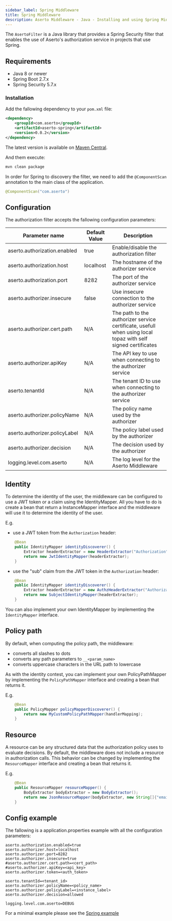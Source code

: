 ```yaml
---
sidebar_label: Spring Middleware
title: Spring Middleware
description: Aserto Middleware - Java - Installing and using Spring Middleware
---
```


The `AsertoFilter` is a Java library that provides a Spring Security filter that enables the use of Aserto's authorization service in projects that use Spring.

## Requirements
- Java 8  or newer
- Spring Boot 2.7.x
- Spring Security 5.7.x

### Installation
Add the fallowing dependency to your `pom.xml` file:

```xml
<dependency>
    <groupId>com.aserto</groupId>
    <artifactId>aserto-spring</artifactId>
    <version>0.0.2</version>
</dependency>
```

The latest version is available on [Maven Central](https://search.maven.org/artifact/com.aserto/aserto-spring).

And them execute:
```bash
mvn clean package
```

In order for Spring to discovery the filter, we need to add the `@ComponentScan` annotation to the main class of the application.
```java
@ComponentScan("com.aserto")
```

## Configuration

The authorization filter accepts the fallowing configuration parameters:

| Parameter name | Default Value | Description |
| -------------- | ------------- | ----------- |
| aserto.authorization.enabled | true | Enable/disable the authorization filter |
| aserto.authorization.host | localhost | The hostname of the authorizer service |
| aserto.authorization.port | 8282 | The port of the authorizer service |
| aserto.authorizer.insecure | false | Use insecure connection to the authorizer service |
| aserto.authorizer.cert.path | N/A | The path to the authorizer service certificate, usefull when using local topaz with self signed certificates |
| aserto.authorizer.apiKey | N/A | The API key to use when connecting to the authorizer service |
| aserto.tenantId | N/A | The tenant ID to use when connecting to the authorizer service |
| aserto.authorizer.policyName | N/A | The policy name used by the authorizer |
| aserto.authorizer.policyLabel | N/A | The policy label used by the authorizer |
| aserto.authorizer.decision | N/A | The decision used by the authorizer |
| logging.level.com.aserto | N/A | The log level for the Aserto Middleware |


## Identity
To determine the identity of the user, the middleware can be configured to use a JWT token or a claim using the IdentityMapper.
All you have to do is create a bean that return a InstanceMapper interface and the middleware will use it to determine the identity of the user.

E.g.
- use a JWT token from the `Authorization` header:
```java
    @Bean
    public IdentityMapper identityDiscoverer() {
        Extractor headerExtractor = new HeaderExtractor("Authorization");
        return new JwtIdentityMapper(headerExtractor);
    }
```

- use the "sub" claim from the JWT token in the `Authorization` header:
```java
    @Bean
    public IdentityMapper identityDiscoverer() {
        Extractor headerExtractor = new AuthzHeaderExtractor("Authorization", "sub");
        return new SubjectIdentityMapper(headerExtractor);
    }
```

You can also implement your own IdentityMapper by implementing the `IdentityMapper` interface.

## Policy path
By default, when computing the policy path, the middleware:
* converts all slashes to dots
* converts any path parameters to `__<param_name>`
* converts uppercase characters in the URL path to lowercase

As with the identity contest, you can implement your own PolicyPathMapper by implementing the `PolicyPathMapper`
interface and creating a bean that returns it.

E.g.
```java
    @Bean
    public PolicyMapper policyMapperDiscoverer() {
        return new MyCustomPolicyPathMapper(handlerMapping);
    }
```

## Resource
A resource can be any structured data that the authorization policy uses to evaluate decisions.
By default, the middleware does not include a resource in authorization calls.
This behavior can be changed by implementing the `ResourceMapper` interface and creating a bean that returns it.

E.g.
```java
    @Bean
    public ResourceMapper resourceMapper() {
        BodyExtractor bodyExtractor = new BodyExtractor();
        return new JsonResourceMapper(bodyExtractor, new String[]{"email", "name", "aud"});
    }
```

## Config example

The fallowing is a application.properties example with all the configuration parameters:

```properties
aserto.authorization.enabled=true
aserto.authorizer.host=localhost
aserto.authorizer.port=8282
aserto.authorizer.insecure=true
#aserto.authorizer.cert.path=<cert_path>
#aserto.authorizer.apiKey=<api_key>
aserto.authorizer.token=<auth_token>

aserto.tenantId=<tenant_id>
aserto.authorizer.policyName=<policy_name>
aserto.authorizer.policyLabel=<instance_label>
aserto.authorizer.decision=allowed

logging.level.com.aserto=DEBUG
```

For a minimal example please see the [Spring example](https://github.com/aserto-dev/aserto-spring/tree/main/examples/spring-authz-example)